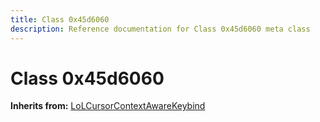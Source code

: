 ```yaml
---
title: Class 0x45d6060
description: Reference documentation for Class 0x45d6060 meta class
---
```



# Class 0x45d6060

**Inherits from:** [LoLCursorContextAwareKeybind](/classes/lolcursorcontextawarekeybind)

<ClassDetails file="/db/classes/0x45d6060.af5acfa094d5.json" />

